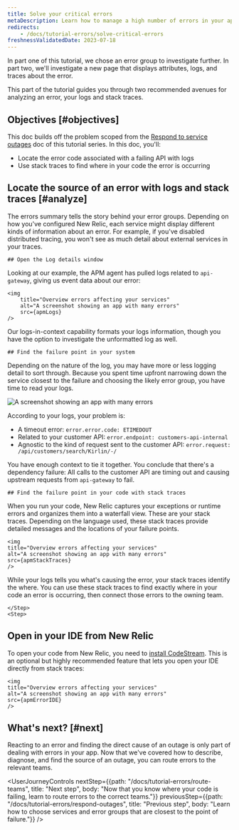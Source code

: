 ```yaml
---
title: Solve your critical errors
metaDescription: Learn how to manage a high number of errors in your app.
redirects:
    - /docs/tutorial-errors/solve-critical-errors  
freshnessValidatedDate: 2023-07-18
---
```







In part one of this tutorial, we chose an error group to investigate further. In part two, we'll investigate a new page that displays attributes, logs, and traces about the error. 

This part of the tutorial guides you through two recommended avenues for analyzing an error, your logs and stack traces. 

## Objectives [#objectives]

This doc builds off the problem scoped from the [Respond to service outages](/docs/tutorial-errors/respond-outages) doc of this tutorial series. In this doc, you'll:

* Locate the error code associated with a failing API with logs
* Use stack traces to find where in your code the error is occurring

## Locate the source of an error with logs and stack traces [#analyze]

The errors summary tells the story behind your error groups. Depending on how you've configured New Relic, each service might display different kinds of information about an error. For example, if you've disabled distributed tracing, you won't see as much detail about external services in your traces.

<Steps>
    <Step>

    ## Open the Log details window

Looking at our example, the APM agent has pulled logs related to `api-gateway`, giving us event data about our error:

    <img
        title="Overview errors affecting your services"
        alt="A screenshot showing an app with many errors"
        src={apmLogs}
    />

Our logs-in-context capability formats your logs information, though you have the option to investigate the unformatted log as well. 
    </Step>
    <Step>

    ## Find the failure point in your system
        
Depending on the nature of the log, you may have more or less logging detail to sort through. Because you spent time upfront narrowing down the service closest to the failure and choosing the likely error group, you have time to read your logs. 

<img
    title="Overview errors affecting your services"
    alt="A screenshot showing an app with many errors"
    src={apmLogsZoom}
    />    

According to your logs, your problem is:

* A timeout error: `error.error.code: ETIMEDOUT`
* Related to your customer API: `error.endpoint: customers-api-internal`
* Agnostic to the kind of request sent to the customer API: `error.request: /api/customers/search/Kirlin/-/`

You have enough context to tie it together. You conclude that there's a dependency failure: All calls to the customer API are timing out and causing upstream requests from `api-gateway` to fail. 

</Step>

<Step>

    ## Find the failure point in your code with stack traces

When you run your code, New Relic captures your exceptions or runtime errors and organizes them into a waterfall view. These are your stack traces. Depending on the language used, these stack traces provide detailed messages and the locations of your failure points.  

    <img
    title="Overview errors affecting your services"
    alt="A screenshot showing an app with many errors"
    src={apmStackTraces}
    />    

While your logs tells you what's causing the error, your stack traces identify the where. You can use these stack traces to find exactly where in your code an error is occurring, then connect those errors to the owning team.

    </Step>
    <Step>

## Open in your IDE from New Relic 

To open your code from New Relic, you need to [install CodeStream](/docs/codestream/start-here/install-codestream). This is an optional but highly recommended feature that lets you open your IDE directly from stack traces:

    <img
    title="Overview errors affecting your services"
    alt="A screenshot showing an app with many errors"
    src={apmErrorIDE}
    />  

</Step>
</Steps>

## What's next? [#next]

Reacting to an error and finding the direct cause of an outage is only part of dealing with errors in your app. Now that we've covered how to describe, diagnose, and find the source of an outage, you can route errors to the relevant teams. 

<UserJourneyControls
    nextStep={{path: "/docs/tutorial-errors/route-teams", title: "Next step", body: "Now that you know where your code is failing, learn to route errors to the correct teams."}}
    previousStep={{path: "/docs/tutorial-errors/respond-outages", title: "Previous step", body: "Learn how to choose services and error groups that are closest to the point of failure."}}
/>